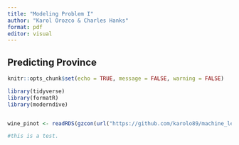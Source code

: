 ```yaml
---
title: "Modeling Problem I"
author: "Karol Orozco & Charles Hanks"
format: pdf
editor: visual
---
```


## Predicting Province

```r
knitr::opts_chunk$set(echo = TRUE, message = FALSE, warning = FALSE)

library(tidyverse)
library(formatR)
library(moderndive)


wine_pinot <- readRDS(gzcon(url("https://github.com/karolo89/machine_learning_assignment/raw/main/pinot.rds")))
```

```r
#this is a test.

```

